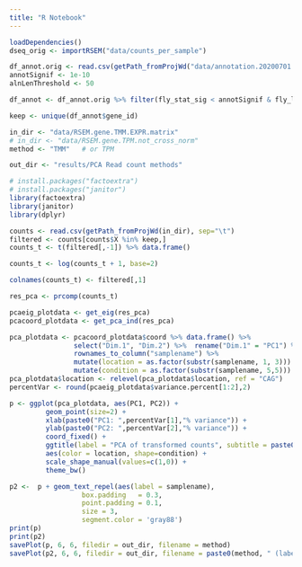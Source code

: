```yaml
---
title: "R Notebook"
---
```


```r
loadDependencies()
dseq_orig <- importRSEM("data/counts_per_sample")

df_annot.orig <- read.csv(getPath_fromProjWd("data/annotation.20200701.csv"), stringsAsFactors = FALSE)
annotSignif <- 1e-10
alnLenThreshold <- 50

df_annot <- df_annot.orig %>% filter(fly_stat_sig < annotSignif & fly_len_perc >= alnLenThreshold )

keep <- unique(df_annot$gene_id)
```

```r
in_dir <- "data/RSEM.gene.TMM.EXPR.matrix"
# in_dir <- "data/RSEM.gene.TPM.not_cross_norm"
method <- "TMM"   # or TPM

out_dir <- "results/PCA Read count methods"
```

```r
# install.packages("factoextra")
# install.packages("janitor")
library(factoextra)
library(janitor)
library(dplyr)

counts <- read.csv(getPath_fromProjWd(in_dir), sep="\t")
filtered <- counts[counts$X %in% keep,] 
counts_t <- t(filtered[,-1]) %>% data.frame()

counts_t <- log(counts_t + 1, base=2)

colnames(counts_t) <- filtered[,1]

res_pca <- prcomp(counts_t)
```


```r
pcaeig_plotdata <- get_eig(res_pca)
pcacoord_plotdata <- get_pca_ind(res_pca)

pca_plotdata <- pcacoord_plotdata$coord %>% data.frame() %>% 
                select("Dim.1", "Dim.2") %>%  rename("Dim.1" = "PC1") %>% rename("Dim.2" = "PC2") %>% 
                rownames_to_column("samplename") %>% 
                mutate(location = as.factor(substr(samplename, 1, 3))) %>% 
                mutate(condition = as.factor(substr(samplename, 5,5)))
pca_plotdata$location <- relevel(pca_plotdata$location, ref = "CAG")
percentVar <- round(pcaeig_plotdata$variance.percent[1:2],2)

p <- ggplot(pca_plotdata, aes(PC1, PC2)) +
         geom_point(size=2) +
         xlab(paste0("PC1: ",percentVar[1],"% variance")) +
         ylab(paste0("PC2: ",percentVar[2],"% variance")) +
         coord_fixed() +
         ggtitle(label = "PCA of transformed counts", subtitle = paste0("using ", method)) +
         aes(color = location, shape=condition) +
         scale_shape_manual(values=c(1,0)) +
         theme_bw()

p2 <-  p + geom_text_repel(aes(label = samplename),
                  box.padding   = 0.3,
                  point.padding = 0.1,
                  size = 3,
                  segment.color = 'gray88')
print(p)
print(p2)
savePlot(p, 6, 6, filedir = out_dir, filename = method)
savePlot(p2, 6, 6, filedir = out_dir, filename = paste0(method, " (labeled)"))
```

